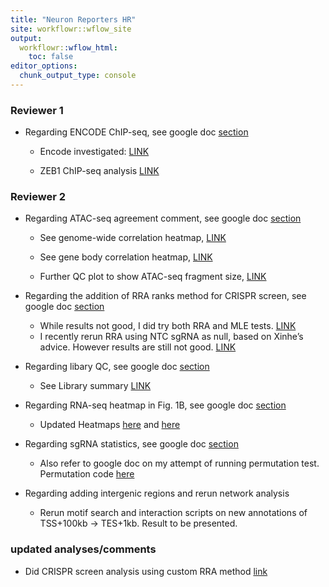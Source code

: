 ```yaml
---
title: "Neuron Reporters HR"
site: workflowr::wflow_site
output:
  workflowr::wflow_html:
    toc: false
editor_options:
  chunk_output_type: console
---
```





### Reviewer 1


-   Regarding ENCODE ChIP-seq, see google doc [section](https://docs.google.com/document/d/1m4bml55GpEqOuePVW7lyhkZZgy6DNjqOX4Aq9iGc9tE/edit#bookmark=id.83pj8ieh9a2i)

    -   Encode investigated: [LINK](EncodeChIPSamples.html)

    -   ZEB1 ChIP-seq analysis [LINK](ChIP-ZEB1-targets.html)





### Reviewer 2


-   Regarding ATAC-seq agreement comment, see google doc [section](https://docs.google.com/document/d/1m4bml55GpEqOuePVW7lyhkZZgy6DNjqOX4Aq9iGc9tE/edit#bookmark=id.9djvcjdqrp86)
    
    -   See genome-wide correlation heatmap, [LINK](https://www.dropbox.com/s/rzp7hm96djeb75a/ATAC_Genome_corr_heatmap.pdf?dl=0)
    
    -   See gene body correlation heatmap, [LINK](https://www.dropbox.com/s/hx23jpknw7ej3xk/ATAC_genebody_corr_heatmap.pdf?dl=0)
    -   Further QC plot to show ATAC-seq fragment size, [LINK](https://www.dropbox.com/s/vwqrfs1vchpunpu/ATAC_fragment_sizes_t1_1.pdf?dl=0)

-   Regarding the addition of RRA ranks method for CRISPR screen, see google doc [section](https://docs.google.com/document/d/1m4bml55GpEqOuePVW7lyhkZZgy6DNjqOX4Aq9iGc9tE/edit#bookmark=id.wkro46gscabo)
    
    -   While results not good, I did try both RRA and MLE tests. [LINK](MAGeCK_results.html)
    -   I recently rerun RRA using NTC sgRNA as null, based on Xinhe's advice. However results are still not good. [LINK](RRA.html)


-   Regarding libary QC, see google doc [section](https://docs.google.com/document/d/1m4bml55GpEqOuePVW7lyhkZZgy6DNjqOX4Aq9iGc9tE/edit#bookmark=id.drfri2pwzln8)

    -   See Library summary [LINK](QC.html)


-   Regarding RNA-seq heatmap in Fig. 1B, see google doc [section](https://docs.google.com/document/d/1m4bml55GpEqOuePVW7lyhkZZgy6DNjqOX4Aq9iGc9tE/edit#bookmark=id.gca3m2hkd6ql)

    -   Updated Heatmaps [here](https://www.dropbox.com/s/nx5p2cai6awoqsp/fig1B-5-markerTFs-RNA-seq-heatmap.pdf?dl=0) and [here](https://www.dropbox.com/s/2ja76uae8wjj0ot/fig1B-1588-TF-RNA-seq-heatmap.pdf?dl=0)
    

-   Regarding sgRNA statistics, see google doc [section](https://docs.google.com/document/d/1m4bml55GpEqOuePVW7lyhkZZgy6DNjqOX4Aq9iGc9tE/edit#bookmark=id.oa4yoroznf83)

    -   Also refer to google doc on my attempt of running permutation test. Permutation code [here](https://github.com/daiuc/NeuronReporters/blob/f85459670f33a871622b98b1b1885c41100209bb/code/workflow/scripts/getCrisprHits.R#L121)


-   Regarding adding intergenic regions and rerun network analysis
    
    -   Rerun motif search and interaction scripts on new annotations of TSS+100kb -> TES+1kb. Result to be presented. 

### updated analyses/comments

- Did CRISPR screen analysis using custom RRA method [link](crispr_rra.html)
